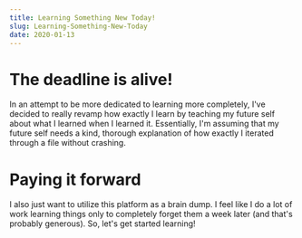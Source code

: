 ```yaml
---
title: Learning Something New Today!
slug: Learning-Something-New-Today
date: 2020-01-13
---
```


# The deadline is alive!

In an attempt to be more dedicated to learning more completely, I've decided to really revamp how exactly I learn by teaching my future self about what I learned when I learned it. Essentially, I'm assuming that my future self needs a kind, thorough explanation of how exactly I iterated through a file without crashing.

# Paying it forward

I also just want to utilize this platform as a brain dump. I feel like I do a lot of work learning things only to completely forget them a week later (and that's probably generous). So, let's get started learning!
